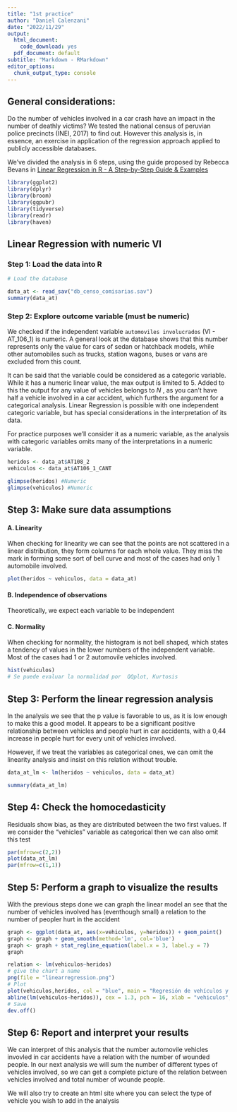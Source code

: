 ```yaml
---
title: "1st practice"
author: "Daniel Calenzani"
date: "2022/11/29"
output:
  html_document: 
    code_download: yes
  pdf_document: default
subtitle: "Markdown - RMarkdown"
editor_options: 
  chunk_output_type: console
---
```


## General considerations:

Do the number of vehicles involved in a car crash have an impact in the number of deathly victims? We tested the national census of peruvian police precincts (INEI, 2017) to find out. However this analysis is, in essence, an exercise in application of the regression approach applied to publicly accessible databases.


We've divided the analysis in 6 steps, using the guide proposed by Rebecca Bevans in [Linear Regression in R - A Step-by-Step Guide & Examples](https://www.scribbr.com/statistics/linear-regression-in-r/)


```r
library(ggplot2)
library(dplyr)
library(broom)
library(ggpubr)
library(tidyverse)
library(readr)
library(haven)
```

## Linear Regression with numeric VI

### Step 1: Load the data into R

```r
# Load the database

data_at <- read_sav("db_censo_comisarias.sav")
summary(data_at)

```

### Step 2: Explore outcome variable (must be numeric)

We checked if the independent variable `automoviles involucrados` (VI - AT_106_1) is numeric. A general look at the database shows that this number represents only the value for cars of sedan or hatchback models, while other automobiles such as trucks, station wagons, buses or vans are excluded from this count. 

It can be said that the  variable could be considered as a categoric variable. While it has a numeric linear value, the max output is limited to 5. Added to this the output for any value of vehicles belongs to $N$ , as you can't have half a vehicle involved in a car accident, which furthers the argument for a categorical analysis. Linear Regression is possible with one independent categoric variable, but has special considerations in the interpretation of its data. 

For practice purposes we'll consider it as a numeric variable, as the analysis with categoric variables omits many of the interpretations in a numeric variable.

```r
heridos <- data_at$AT108_2
vehiculos <- data_at$AT106_1_CANT

glimpse(heridos) #Numeric
glimpse(vehiculos) #Numeric
```

## Step 3: Make sure data assumptions

#### A. Linearity

When checking for linearity we can see that the points are not scattered in a linear distribution, they form columns for each whole value. They miss the mark in forming some sort of bell curve and most of the cases had only 1 automobile involved.

```r
plot(heridos ~ vehiculos, data = data_at)
```

#### B. Independence of observations

Theoretically, we expect each variable to be independent

#### C. Normality

When checking for normality, the histogram is not bell shaped, which states a tendency of values in the lower numbers of the independent variable. Most of the cases had 1 or 2 automovile vehicles involved.

```r
hist(vehiculos)
# Se puede evaluar la normalidad por  QQplot, Kurtosis
```

## Step 3: Perform the linear regression analysis

In the analysis we see that the p value is favorable to us, as it is low enough to make this a good model. It appears to be a significant positive relationship between vehicles and people hurt in car accidents, with a 0,44 increase in people hurt for every unit of vehicles involved. 

However, if we treat the variables as categorical ones, we can omit the linearity analysis and insist on this relation without trouble.

```r
data_at_lm <- lm(heridos ~ vehiculos, data = data_at)

summary(data_at_lm)
```

## Step 4: Check the homocedasticity
Residuals show bias, as they are distributed between the two first values. If we consider the "vehicles" variable as categorical then we can also omit this test

```r
par(mfrow=c(2,2))
plot(data_at_lm)
par(mfrow=c(1,1))
```

## Step 5: Perform a graph to visualize the results
With the previous steps done we can graph the linear model an see that the number of vehicles involved has (eventhough small) a relation to the number of peopler hurt in the accident

```r
graph <- ggplot(data_at, aes(x=vehiculos, y=heridos)) + geom_point()
graph <- graph + geom_smooth(method='lm', col='blue')
graph <- graph + stat_regline_equation(label.x = 3, label.y = 7)
graph
```

```r
relation <- lm(vehiculos~heridos)
# give the chart a name
png(file = "linearregression.png")
# Plot
plot(vehiculos,heridos, col = "blue", main = "Regresión de vehículos y heridos en choques de autos",
abline(lm(vehiculos~heridos)), cex = 1.3, pch = 16, xlab = "vehiculos", ylab = "heridos")
# Save
dev.off()
```
## Step 6: Report and interpret your results

We can interpret of this analysis that the number automovile vehicles invovled in car accidents have a relation with the number of wounded people. In our next analysis we will  sum the number of different types of vehicles involved, so we can get a complete picture of the relation between vehicles involved and total number of wounde people. 

We will also try to create an html site where you can select the type of vehicle you wish to add in the analysis
